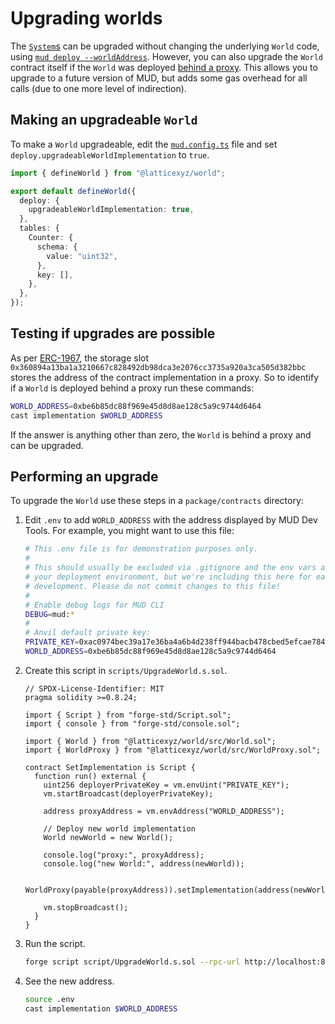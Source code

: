 
# Upgrading worlds

The [`System`s](./systems) can be upgraded without changing the underlying `World` code, using [`mud deploy --worldAddress`](/cli/deploy#upgrading-a-world).
However, you can also upgrade the `World` contract itself if the `World` was deployed [behind a proxy](/config#upgradeableWorldImplementation).
This allows you to upgrade to a future version of MUD, but adds some gas overhead for all calls (due to one more level of indirection).

## Making an upgradeable `World`

To make a `World` upgradeable, edit the [`mud.config.ts`](/config) file and set `deploy.upgradeableWorldImplementation` to `true`.

<CollapseCode>

```typescript filename="mud.config.ts" copy showLineNumbers {4-6}
import { defineWorld } from "@latticexyz/world";

export default defineWorld({
  deploy: {
    upgradeableWorldImplementation: true,
  },
  tables: {
    Counter: {
      schema: {
        value: "uint32",
      },
      key: [],
    },
  },
});
```

</CollapseCode>

## Testing if upgrades are possible

As per [ERC-1967](https://eips.ethereum.org/EIPS/eip-1967#logic-contract-address), the storage slot `0x360894a13ba1a3210667c828492db98dca3e2076cc3735a920a3ca505d382bbc` stores the address of the contract implementation in a proxy.
So to identify if a `World` is deployed behind a proxy run these commands:

```sh copy
WORLD_ADDRESS=0xbe6b85dc88f969e45d8d8ae128c5a9c9744d6464
cast implementation $WORLD_ADDRESS
```

If the answer is anything other than zero, the `World` is behind a proxy and can be upgraded.

## Performing an upgrade

To upgrade the `World` use these steps in a `package/contracts` directory:

1. Edit `.env` to add `WORLD_ADDRESS` with the address displayed by MUD Dev Tools.
   For example, you might want to use this file:

   <CollapseCode>

   ```sh filename=".env" showLineNumbers copy {12}
   # This .env file is for demonstration purposes only.
   #
   # This should usually be excluded via .gitignore and the env vars attached to
   # your deployment environment, but we're including this here for ease of local
   # development. Please do not commit changes to this file!
   #
   # Enable debug logs for MUD CLI
   DEBUG=mud:*
   #
   # Anvil default private key:
   PRIVATE_KEY=0xac0974bec39a17e36ba4a6b4d238ff944bacb478cbed5efcae784d7bf4f2ff80
   WORLD_ADDRESS=0xbe6b85dc88f969e45d8d8ae128c5a9c9744d6464
   ```

   </CollapseCode>

1. Create this script in `scripts/UpgradeWorld.s.sol`.

   <CollapseCode>

   ```solidity filename="UpgradeWorld.s.sol" copy showLineNumbers {18,23}
   // SPDX-License-Identifier: MIT
   pragma solidity >=0.8.24;

   import { Script } from "forge-std/Script.sol";
   import { console } from "forge-std/console.sol";

   import { World } from "@latticexyz/world/src/World.sol";
   import { WorldProxy } from "@latticexyz/world/src/WorldProxy.sol";

   contract SetImplementation is Script {
     function run() external {
       uint256 deployerPrivateKey = vm.envUint("PRIVATE_KEY");
       vm.startBroadcast(deployerPrivateKey);

       address proxyAddress = vm.envAddress("WORLD_ADDRESS");

       // Deploy new world implementation
       World newWorld = new World();

       console.log("proxy:", proxyAddress);
       console.log("new World:", address(newWorld));

       WorldProxy(payable(proxyAddress)).setImplementation(address(newWorld));

       vm.stopBroadcast();
     }
   }
   ```

   </CollapseCode>

1. Run the script.

   ```sh copy
   forge script script/UpgradeWorld.s.sol --rpc-url http://localhost:8545 --broadcast
   ```

1. See the new address.

   ```sh copy
   source .env
   cast implementation $WORLD_ADDRESS
   ```
